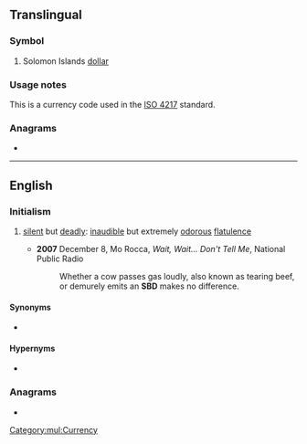 {{also|sbd|sbd.}}
==Translingual==

===Symbol===
{{head|mul|symbol}}

# Solomon Islands [[dollar]]

===Usage notes===
This is a currency code used in the [[w:ISO 4217|ISO 4217]] standard.

===Anagrams===
*{{l|mul|BSD}}

[[Category:mul:Currency]]

----

==English==

===Initialism===
{{rfc-header|Initialism}}
{{head|en|initialism}}

# {{lb|en|informal}} [[silent]] but [[deadly]]: [[inaudible]] but extremely [[odorous]] [[flatulence]]
#* '''2007''' December 8, Mo Rocca, ''Wait, Wait... Don't Tell Me'', National Public Radio
#*: Whether a cow passes gas loudly, also known as tearing beef, or demurely emits an '''SBD''' makes no difference.

====Synonyms====
* {{l|en|feist}}

====Hypernyms====
* {{l|en|fart}}

===Anagrams===
* {{anagrams|en|BDS|BDs|BS"D|BSD|DBS|DBs}}
